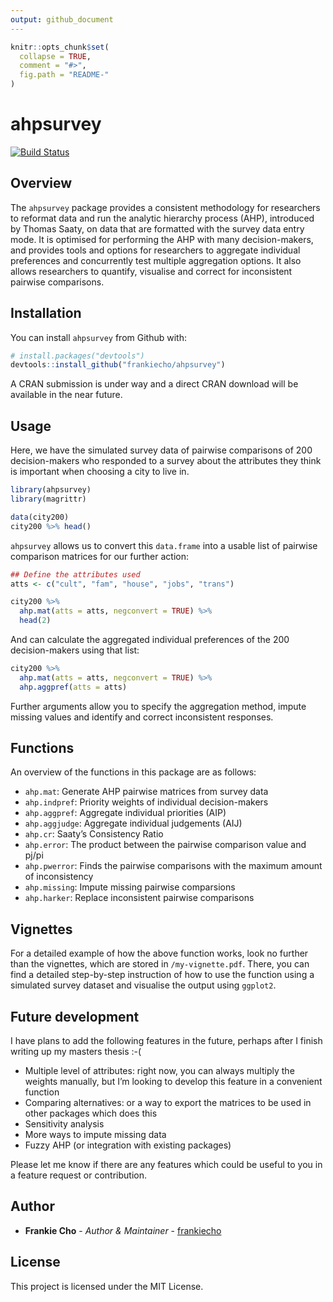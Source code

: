 ```yaml
---
output: github_document
---
```


<!-- README.md is generated from README.Rmd. Please edit that file -->

```r
knitr::opts_chunk$set(
  collapse = TRUE,
  comment = "#>",
  fig.path = "README-"
)
```

# ahpsurvey

[![Build Status](https://travis-ci.org/frankiecho/ahpsurvey.svg?branch=master)](https://travis-ci.org/frankiecho/ahpsurvey)

## Overview

The `ahpsurvey` package provides a consistent methodology for researchers to reformat data and run the analytic hierarchy process (AHP), introduced by Thomas Saaty, on data that are formatted with the survey data entry mode. It is optimised for performing the AHP with many decision-makers, and provides tools and options for researchers to aggregate individual preferences and concurrently test multiple aggregation options. It also allows researchers to quantify, visualise and correct for inconsistent pairwise comparisons.

## Installation

You can install `ahpsurvey` from Github with:

```r
# install.packages("devtools")
devtools::install_github("frankiecho/ahpsurvey")
```
A CRAN submission is under way and a direct CRAN download will be available in the near future.

## Usage

Here, we have the simulated survey data of pairwise comparisons of 200 decision-makers who responded to a survey about the attributes they think is important when choosing a city to live in.

```r
library(ahpsurvey)
library(magrittr)

data(city200)
city200 %>% head()
```

`ahpsurvey` allows us to convert this `data.frame` into a usable list of pairwise comparison matrices for our further action:

```r
## Define the attributes used
atts <- c("cult", "fam", "house", "jobs", "trans")

city200 %>%
  ahp.mat(atts = atts, negconvert = TRUE) %>%
  head(2)
```

And can calculate the aggregated individual preferences of the 200 decision-makers using that list:

```r
city200 %>%
  ahp.mat(atts = atts, negconvert = TRUE) %>%
  ahp.aggpref(atts = atts)
```

Further arguments allow you to specify the aggregation method, impute missing values and identify and correct inconsistent responses.

## Functions

An overview of the functions in this package are as follows:

* `ahp.mat`: Generate AHP pairwise matrices from survey data
* `ahp.indpref`: Priority weights of individual decision-makers
* `ahp.aggpref`: Aggregate individual priorities (AIP)
* `ahp.aggjudge`: Aggregate individual judgements (AIJ)
* `ahp.cr`: Saaty's Consistency Ratio
* `ahp.error`: The product between the pairwise comparison value and pj/pi
* `ahp.pwerror`: Finds the pairwise comparisons with the maximum amount of inconsistency
* `ahp.missing`: Impute missing pairwise comparsions
* `ahp.harker`: Replace inconsistent pairwise comparisons

## Vignettes

For a detailed example of how the above function works, look no further than the vignettes, which are stored in `/my-vignette.pdf`. There, you can find a detailed step-by-step instruction of how to use the function using a simulated survey dataset and visualise the output using `ggplot2`.

## Future development

I have plans to add the following features in the future, perhaps after I finish writing up my masters thesis :-(

* Multiple level of attributes: right now, you can always multiply the weights manually, but I'm looking to develop this feature in a convenient function
* Comparing alternatives: or a way to export the matrices to be used in other packages which does this
* Sensitivity analysis
* More ways to impute missing data
* Fuzzy AHP (or integration with existing packages)

Please let me know if there are any features which could be useful to you in a feature request or contribution.

## Author

* **Frankie Cho** - *Author & Maintainer* - [frankiecho](https://github.com/frankiecho)

## License

This project is licensed under the MIT License.